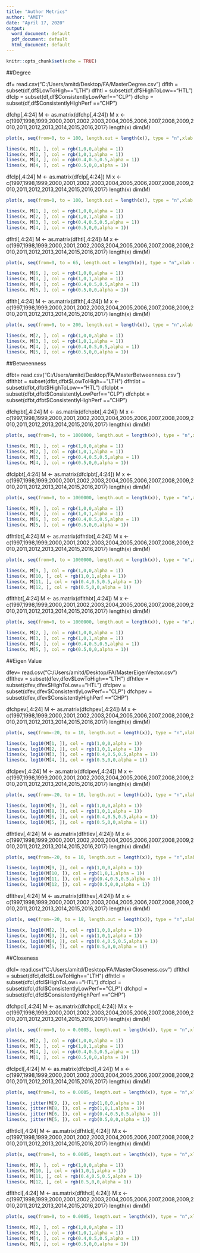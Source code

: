 ---
title: "Author Metrics"
author: "AMIT"
date: "April 17, 2020"
output:
  word_document: default
  pdf_document: default
  html_document: default
---

```{r setup, include=FALSE}
knitr::opts_chunk$set(echo = TRUE)
```

##Degree

df= read.csv("C:/Users/amitd/Desktop/FA/MasterDegree.csv")
dflth = subset(df,df$LowToHigh=="LTH")
dfhtl = subset(df,df$HighToLow=="HTL")
dfclp = subset(df,df$ConsistentlyLowPerf=="CLP")
dfchp = subset(df,df$ConsistentlyHighPerf =="CHP")



dfchp[,4:24]
M <- as.matrix(dfchp[,4:24])
M
x <- c(1997,1998,1999,2000,2001,2002,2003,2004,2005,2006,2007,2008,2009,2010,2011,2012,2013,2014,2015,2016,2017)
length(x)
dim(M)

```{r echo=FALSE}

plot(x, seq(from=0, to = 100, length.out = length(x)), type = "n",xlab = "Years", ylab = "Degree")

lines(x, M[1, ], col = rgb(1,0,0,alpha = 1))
lines(x, M[2, ], col = rgb(1,0,1,alpha = 1))
lines(x, M[3, ], col = rgb(0.4,0.5,0.5,alpha = 1))
lines(x, M[4, ], col = rgb(0.5,0,0,alpha = 1))
```

dfclp[,4:24]
M <- as.matrix(dfclp[,4:24])
M
x <- c(1997,1998,1999,2000,2001,2002,2003,2004,2005,2006,2007,2008,2009,2010,2011,2012,2013,2014,2015,2016,2017)
length(x)
dim(M)
```{r echo=FALSE}

plot(x, seq(from=0, to = 100, length.out = length(x)), type = "n",xlab = "Years", ylab = "Degree")

lines(x, M[1, ], col = rgb(1,0,0,alpha = 1))
lines(x, M[2, ], col = rgb(1,0,1,alpha = 1))
lines(x, M[3, ], col = rgb(0.4,0.5,0.5,alpha = 1))
lines(x, M[4, ], col = rgb(0.5,0,0,alpha = 1))
```

dfhtl[,4:24]
M <- as.matrix(dfhtl[,4:24])
M
x <- c(1997,1998,1999,2000,2001,2002,2003,2004,2005,2006,2007,2008,2009,2010,2011,2012,2013,2014,2015,2016,2017)
length(x)
dim(M)
```{r echo=FALSE}

plot(x, seq(from=0, to = 65, length.out = length(x)), type = "n",xlab = "Years", ylab = "Degree")

lines(x, M[6, ], col = rgb(1,0,0,alpha = 1))
lines(x, M[3, ], col = rgb(1,0,1,alpha = 1))
lines(x, M[4, ], col = rgb(0.4,0.5,0.5,alpha = 1))
lines(x, M[5, ], col = rgb(0.5,0,0,alpha = 1))
```



dflth[,4:24]
M <- as.matrix(dflth[,4:24])
M
x <- c(1997,1998,1999,2000,2001,2002,2003,2004,2005,2006,2007,2008,2009,2010,2011,2012,2013,2014,2015,2016,2017)
length(x)
dim(M)
```{r echo=FALSE}

plot(x, seq(from=0, to = 200, length.out = length(x)), type = "n",xlab = "Years", ylab = "Degree")

lines(x, M[2, ], col = rgb(1,0,0,alpha = 1))
lines(x, M[3, ], col = rgb(1,0,1,alpha = 1))
lines(x, M[4, ], col = rgb(0.4,0.5,0.5,alpha = 1))
lines(x, M[5, ], col = rgb(0.5,0,0,alpha = 1))
```


##Betweenness

dfbt= read.csv("C:/Users/amitd/Desktop/FA/MasterBetweenness.csv")
dflthbt = subset(dfbt,dfbt$LowToHigh=="LTH")
dfhtlbt = subset(dfbt,dfbt$HighToLow=="HTL")
dfclpbt = subset(dfbt,dfbt$ConsistentlyLowPerf=="CLP")
dfchpbt = subset(dfbt,dfbt$ConsistentlyHighPerf =="CHP")

dfchpbt[,4:24]
M <- as.matrix(dfchpbt[,4:24])
M
x <- c(1997,1998,1999,2000,2001,2002,2003,2004,2005,2006,2007,2008,2009,2010,2011,2012,2013,2014,2015,2016,2017)
length(x)
dim(M)

```{r echo=FALSE}

plot(x, seq(from=0, to = 1000000, length.out = length(x)), type = "n",xlab = "Years", ylab = "Betweenness")

lines(x, M[1, ], col = rgb(1,0,0,alpha = 1))
lines(x, M[2, ], col = rgb(1,0,1,alpha = 1))
lines(x, M[3, ], col = rgb(0.4,0.5,0.5,alpha = 1))
lines(x, M[4, ], col = rgb(0.5,0,0,alpha = 1))
```


dfclpbt[,4:24]
M <- as.matrix(dfclpbt[,4:24])
M
x <- c(1997,1998,1999,2000,2001,2002,2003,2004,2005,2006,2007,2008,2009,2010,2011,2012,2013,2014,2015,2016,2017)
length(x)
dim(M)
```{r echo=FALSE}

plot(x, seq(from=0, to = 1000000, length.out = length(x)), type = "n",xlab = "Years", ylab = "Betweenness")

lines(x, M[9, ], col = rgb(1,0,0,alpha = 1))
lines(x, M[8, ], col = rgb(1,0,1,alpha = 1))
lines(x, M[6, ], col = rgb(0.4,0.5,0.5,alpha = 1))
lines(x, M[5, ], col = rgb(0.5,0,0,alpha = 1))
```


dfhtlbt[,4:24]
M <- as.matrix(dfhtlbt[,4:24])
M
x <- c(1997,1998,1999,2000,2001,2002,2003,2004,2005,2006,2007,2008,2009,2010,2011,2012,2013,2014,2015,2016,2017)
length(x)
dim(M)
```{r echo=FALSE}

plot(x, seq(from=0, to = 1000000, length.out = length(x)), type = "n",xlab = "Years", ylab = "Betweenness")

lines(x, M[9, ], col = rgb(1,0,0,alpha = 1))
lines(x, M[10, ], col = rgb(1,0,1,alpha = 1))
lines(x, M[11, ], col = rgb(0.4,0.5,0.5,alpha = 1))
lines(x, M[12, ], col = rgb(0.5,0,0,alpha = 1))
```
dflthbt[,4:24]
M <- as.matrix(dflthbt[,4:24])
M
x <- c(1997,1998,1999,2000,2001,2002,2003,2004,2005,2006,2007,2008,2009,2010,2011,2012,2013,2014,2015,2016,2017)
length(x)
dim(M)
```{r echo=FALSE}

plot(x, seq(from=0, to = 1000000, length.out = length(x)), type = "n",xlab = "Years", ylab = "Betweenness")

lines(x, M[2, ], col = rgb(1,0,0,alpha = 1))
lines(x, M[3, ], col = rgb(1,0,1,alpha = 1))
lines(x, M[4, ], col = rgb(0.4,0.5,0.5,alpha = 1))
lines(x, M[5, ], col = rgb(0.5,0,0,alpha = 1))
```


##Eigen Value

dfev= read.csv("C:/Users/amitd/Desktop/FA/MasterEigenVector.csv")
dflthev = subset(dfev,dfev$LowToHigh=="LTH")
dfhtlev = subset(dfev,dfev$HighToLow=="HTL")
dfclpev = subset(dfev,dfev$ConsistentlyLowPerf=="CLP")
dfchpev = subset(dfev,dfev$ConsistentlyHighPerf =="CHP")

dfchpev[,4:24]
M <- as.matrix(dfchpev[,4:24])
M
x <- c(1997,1998,1999,2000,2001,2002,2003,2004,2005,2006,2007,2008,2009,2010,2011,2012,2013,2014,2015,2016,2017)
length(x)
dim(M)


```{r echo=FALSE}

plot(x, seq(from=-20, to = 10, length.out = length(x)), type = "n",xlab = "Years", ylab = "Log Eigen Value")

lines(x, log10(M[1, ]), col = rgb(1,0,0,alpha = 1))
lines(x, log10(M[2, ]), col = rgb(1,0,1,alpha = 1))
lines(x, log10(M[3, ]), col = rgb(0.4,0.5,0.5,alpha = 1))
lines(x, log10(M[4, ]), col = rgb(0.5,0,0,alpha = 1))
```

dfclpev[,4:24]
M <- as.matrix(dfclpev[,4:24])
M
x <- c(1997,1998,1999,2000,2001,2002,2003,2004,2005,2006,2007,2008,2009,2010,2011,2012,2013,2014,2015,2016,2017)
length(x)
dim(M)

```{r echo=FALSE}

plot(x, seq(from=-20, to = 10, length.out = length(x)), type = "n",xlab = "Years", ylab = "Log Eigen Value")

lines(x, log10(M[9, ]), col = rgb(1,0,0,alpha = 1))
lines(x, log10(M[8, ]), col = rgb(1,0,1,alpha = 1))
lines(x, log10(M[6, ]), col = rgb(0.4,0.5,0.5,alpha = 1))
lines(x, log10(M[5, ]), col = rgb(0.5,0,0,alpha = 1))
```


dfhtlev[,4:24]
M <- as.matrix(dfhtlev[,4:24])
M
x <- c(1997,1998,1999,2000,2001,2002,2003,2004,2005,2006,2007,2008,2009,2010,2011,2012,2013,2014,2015,2016,2017)
length(x)
dim(M)

```{r echo=FALSE}

plot(x, seq(from=-20, to = 10, length.out = length(x)), type = "n",xlab = "Years", ylab = "Log Eigen Value")

lines(x, log10(M[9, ]), col = rgb(1,0,0,alpha = 1))
lines(x, log10(M[10, ]), col = rgb(1,0,1,alpha = 1))
lines(x, log10(M[11, ]), col = rgb(0.4,0.5,0.5,alpha = 1))
lines(x, log10(M[12, ]), col = rgb(0.5,0,0,alpha = 1))
```

dflthev[,4:24]
M <- as.matrix(dflthev[,4:24])
M
x <- c(1997,1998,1999,2000,2001,2002,2003,2004,2005,2006,2007,2008,2009,2010,2011,2012,2013,2014,2015,2016,2017)
length(x)
dim(M)


```{r echo=FALSE}

plot(x, seq(from=-20, to = 10, length.out = length(x)), type = "n",xlab = "Years", ylab = "Log Eigen Value")

lines(x, log10(M[2, ]), col = rgb(1,0,0,alpha = 1))
lines(x, log10(M[3, ]), col = rgb(1,0,1,alpha = 1))
lines(x, log10(M[4, ]), col = rgb(0.4,0.5,0.5,alpha = 1))
lines(x, log10(M[5, ]), col = rgb(0.5,0,0,alpha = 1))
```

##Closeness

dfcl= read.csv("C:/Users/amitd/Desktop/FA/MasterCloseness.csv")
dflthcl = subset(dfcl,dfcl$LowToHigh=="LTH")
dfhtlcl = subset(dfcl,dfcl$HighToLow=="HTL")
dfclpcl = subset(dfcl,dfcl$ConsistentlyLowPerf=="CLP")
dfchpcl = subset(dfcl,dfcl$ConsistentlyHighPerf =="CHP")

dfchpcl[,4:24]
M <- as.matrix(dfchpcl[,4:24])
M
x <- c(1997,1998,1999,2000,2001,2002,2003,2004,2005,2006,2007,2008,2009,2010,2011,2012,2013,2014,2015,2016,2017)
length(x)
dim(M)
```{r echo=FALSE}

plot(x, seq(from=0, to = 0.0005, length.out = length(x)), type = "n",xlab = "Years", ylab = "Closeness")

lines(x, M[2, ], col = rgb(1,0,0,alpha = 1))
lines(x, M[3, ], col = rgb(1,0,1,alpha = 1))
lines(x, M[4, ], col = rgb(0.4,0.5,0.5,alpha = 1))
lines(x, M[1, ], col = rgb(0.5,0,0,alpha = 1))
```

dfclpcl[,4:24]
M <- as.matrix(dfclpcl[,4:24])
M
x <- c(1997,1998,1999,2000,2001,2002,2003,2004,2005,2006,2007,2008,2009,2010,2011,2012,2013,2014,2015,2016,2017)
length(x)
dim(M)
```{r echo=FALSE}

plot(x, seq(from=0, to = 0.0005, length.out = length(x)), type = "n",xlab = "Years", ylab = "Closeness")

lines(x, jitter(M[9, ]), col = rgb(1,0,0,alpha = 1))
lines(x, jitter(M[8, ]), col = rgb(1,0,1,alpha = 1))
lines(x, jitter(M[6, ]), col = rgb(0.4,0.5,0.5,alpha = 1))
lines(x, jitter(M[5, ]), col = rgb(0.5,0,0,alpha = 1))
```


dfhtlcl[,4:24]
M <- as.matrix(dfhtlcl[,4:24])
M
x <- c(1997,1998,1999,2000,2001,2002,2003,2004,2005,2006,2007,2008,2009,2010,2011,2012,2013,2014,2015,2016,2017)
length(x)
dim(M)
```{r echo=FALSE}

plot(x, seq(from=0, to = 0.0005, length.out = length(x)), type = "n",xlab = "Years", ylab = "Closeness")

lines(x, M[9, ], col = rgb(1,0,0,alpha = 1))
lines(x, M[10, ], col = rgb(1,0,1,alpha = 1))
lines(x, M[11, ], col = rgb(0.4,0.5,0.5,alpha = 1))
lines(x, M[12, ], col = rgb(0.5,0,0,alpha = 1))
```


dflthcl[,4:24]
M <- as.matrix(dflthcl[,4:24])
M
x <- c(1997,1998,1999,2000,2001,2002,2003,2004,2005,2006,2007,2008,2009,2010,2011,2012,2013,2014,2015,2016,2017)
length(x)
dim(M)
```{r echo=FALSE}

plot(x, seq(from=0, to = 0.0005, length.out = length(x)), type = "n",xlab = "Years", ylab = "Closeness")

lines(x, M[2, ], col = rgb(1,0,0,alpha = 1))
lines(x, M[3, ], col = rgb(1,0,1,alpha = 1))
lines(x, M[4, ], col = rgb(0.4,0.5,0.5,alpha = 1))
lines(x, M[5, ], col = rgb(0.5,0,0,alpha = 1))
```

